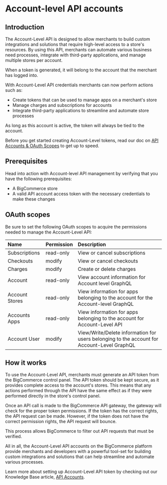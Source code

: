 # Account-level API accounts

## Introduction
The Account-Level API is designed to allow merchants to build custom integrations and solutions that require high-level access to a store's resources. By using this API, merchants can automate various business need processes, integrate with third-party applications, and manage multiple stores per account.

<Callout type="info">
    When a token is generated, it will belong to the account that the merchant has logged into.
</Callout> 

With Account-Level API credentials merchants can now perform actions such as:
* Create tokens that can be used to manage apps on a merchant's store
* Manage charges and subscriptions for accounts
* Integrate third-party applications to streamline and automate store processes

<Callout type="info">
    As long as this account is active, the token will always be tied to the account.
</Callout>

Before you get started creating Account-Level tokens, read our doc on [API Accounts & OAuth Scopes](/docs/start/authentication/api-accounts) to get up to speed.

## Prerequisites

Head into action with Account-level API management by verifying that you have the following prerequisites:

* A BigCommerce store
* A valid API account access token with the necessary credentials to make these changes

## OAuth scopes

Be sure to set the following OAuth scopes to acquire the permissions needed to manage the Account-Level API:

| Name | Permission | Description |
|:---|:---|:---|
| Subscriptions | read-only | View or cancel subscriptions |
| Checkouts | modify | View or cancel checkouts |
| Charges | modify | Create or delete charges |
| Account | read-only | View account information for Account level GraphQL |
| Account Stores | read-only | View information for apps belonging to the account for the Account-level GraphQL |
| Accounts Apps | read-only | View information for apps belonging to the account for Account-Level API |
| Account User | modify | View/Write/Delete information for users belonging to the account for Account-Level GraphQL |

## How it works

To use the Account-Level API, merchants must generate an API token from the BigCommerce control panel. The API token should be kept secure, as it provides complete access to the account's stores. This means that any actions performed through the API have the same effect as if they were performed directly in the store's control panel. 

Once an API call is made to the BigCommerce API gateway, the gateway will check for the proper token permissions. If the token has the correct rights, the API request can be made. However, if the token does not have the correct permission rights, the API request will bounce.

This process allows BigCommerce to filter out API requests that must be verified.

All in all, the Account-Level API accounts on the BigCommerce platform provide merchants and developers with a powerful tool-set for building custom integrations and solutions that can help streamline and automate various processes.

Learn more about setting up Account-Level API token by checking out our Knowledge Base article, [API Accounts](https://support.bigcommerce.com/s/article/Store-API-Accounts?language=en_US#Account-Level-api-accounts).
